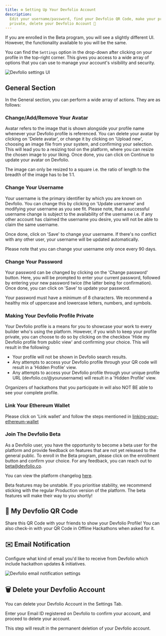 ```yaml
---
title: ⚙️ Setting Up Your Devfolio Account
description:
  Edit your username/password, find your Devfolio QR Code, make your profile
  private, delete your Devfolio Account 🔧
---
```


<Callout type="info">
  If you are enrolled in the Beta program, you will see a slightly different UI. However, the functionality available to you will be the same.
</Callout>

You can find the `Settings` option in the drop-down after clicking on your profile in the top-right corner. This gives you access to a wide array of options that you can use to manage your account's visibility and security.

<img src="/assets/image (42).png" alt="Devfolio settings UI" />

## General Section

In the General section, you can perform a wide array of actions. They are as follows:

### Change/Add/Remove Your Avatar

Avatar refers to the image that is shown alongside your profile name whenever your Devfolio profile is referenced. You can delete your avatar by clicking on 'Delete avatar', or change it by clicking on 'Upload new', choosing an image file from your system, and confirming your selection. This will lead you to a resizing tool on the platform, where you can resize the chosen image to your liking. Once done, you can click on Continue to update your avatar on Devfolio.

<Callout type="info">
  The image can only be resized to a square i.e. the ratio of length to the breadth of the image has to be 1:1.
</Callout>

### Change Your Username

Your username is the primary identifier by which you are known on Devfolio. You can change this by clicking on 'Update username' and modifying your username as you see fit. Please note, that a successful username change is subject to the availability of the username i.e. if any other account has claimed the username you desire, you will not be able to claim the same username.

Once done, click on 'Save' to change your username. If there's no conflict with any other user, your username will be updated automatically.

<Callout type="info">
  Please note that you can change your username only once every 90 days.
</Callout>

### Change Your Password

Your password can be changed by clicking on the 'Change password' button. Here, you will be prompted to enter your current password, followed by entering your new password twice (the latter being for confirmation). Once done, you can click on 'Save' to update your password.

<Callout type="info">
  Your password must have a minimum of 8 characters. We recommend a healthy mix of uppercase and lowercase letters, numbers, and symbols.
</Callout>

### Making Your Devfolio Profile Private

Your Devfolio profile is a means for you to showcase your work to every builder who's using the platform. However, if you wish to keep your profile private, you can choose to do so by clicking on the checkbox 'Hide my Devfolio profile from public view' and confirming your choice. This will result in the following:

* Your profile will not be shown in Devfolio search results.
* Any attempts to access your Devfolio profile through your QR code will result in a 'Hidden Profile' view.
* Any attempts to access your Devfolio profile through your unique profile URL (devfolio.co/@yourusername) will result in a 'Hidden Profile' view.

<Callout type="info">
  Organizers of hackathons that you participate in will also NOT BE able to see your complete profile.
</Callout>

### Link Your Ethereum Wallet

Please click on 'Link wallet' and follow the steps mentioned in [linking-your-ethereum-wallet](/docs/guide/linking-your-ethereum-wallet)

### Join The Devfolio Beta

As a Devfolio user, you have the opportunity to become a beta user for the platform and provide feedback on features that are not yet released to the general public. To enroll in the Beta program, please click on the enrollment button and confirm your choice. For any feedback, you can reach out to beta@devfolio.co.

You can view the platform changelog [here](https://devfolio.co/changelog).

<Callout type="info">
  Beta features may be unstable. If you prioritise stability, we recommend sticking with the regular Production version of the platform. The beta features will make their way to you shortly!
</Callout>

## 🧾 My Devfolio QR Code

Share this QR Code with your friends to show your Devfolio Profile! You can also check-in with your QR Code in Offline Hackathons when asked for it.

## ✉️ Email Notification

Configure what kind of email you'd like to receive from Devfolio which include hackathon updates & initiatives.

<img src="/assets/image (43).png" alt="Devfolio email notification settings" />

## 🗑️ Delete your Devfolio Account

You can delete your Devfolio Account in the Settings Tab.

Enter your Email ID registered on Devfolio to confirm your account, and proceed to delete your account.

<Callout type="warning" title="Beware!">
This step will result in the permanent deletion of your Devfolio account.
</Callout>

